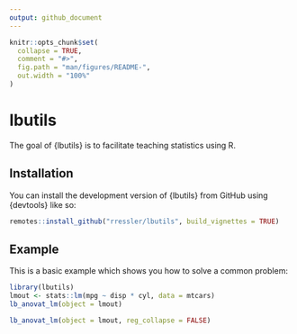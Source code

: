 ```yaml
---
output: github_document
---
```


<!-- README.md is generated from README.Rmd. Please edit that file -->

```r
knitr::opts_chunk$set(
  collapse = TRUE,
  comment = "#>",
  fig.path = "man/figures/README-",
  out.width = "100%"
)
```

# lbutils

<!-- badges: start -->
<!-- badges: end -->

The goal of {lbutils} is to facilitate teaching statistics using R.

## Installation

You can install the development version of {lbutils} from GitHub using {devtools} like so:

``` r
remotes::install_github("rressler/lbutils", build_vignettes = TRUE)
```

## Example

This is a basic example which shows you how to solve a common problem:

```r
library(lbutils)
lmout <- stats::lm(mpg ~ disp * cyl, data = mtcars)
lb_anovat_lm(object = lmout)

lb_anovat_lm(object = lmout, reg_collapse = FALSE)
```
